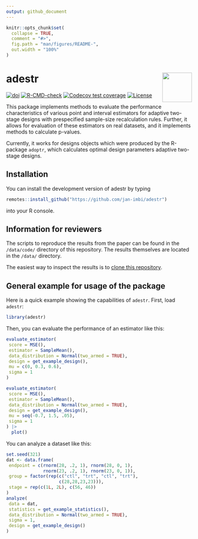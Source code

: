 ```yaml
---
output: github_document
---
```


<!-- README.md is generated from README.Rmd. Please edit that file -->

```r
knitr::opts_chunk$set(
  collapse = TRUE,
  comment = "#>",
  fig.path = "man/figures/README-",
  out.width = "100%"
)
```

# adestr <a href='https://github.com/jan-imbi/adestr'><img src='man/figures/sticker.png' align="right" height="80" /></a>

<!-- badges: start -->
[![doi](https://img.shields.io/badge/doi-10.1002%2Fsim.10020-blue?link=https%3A%2F%2Fdoi.org%2F10.1002%2Fsim.10020)](https://doi.org/10.1002/sim.10020
)
[![R-CMD-check](https://github.com/jan-imbi/adestr/actions/workflows/R-CMD-check.yaml/badge.svg)](https://github.com/jan-imbi/adestr/actions/workflows/R-CMD-check.yaml)
[![Codecov test coverage](https://codecov.io/gh/jan-imbi/adestr/branch/master/graph/badge.svg?token=ORYWTYOZPT)](https://app.codecov.io/gh/jan-imbi/adestr?branch=master)
[![License](https://img.shields.io/badge/License-GPL_v2-blue.svg)](https://github.com/jan-imbi/adestr/blob/master/LICENSE.md)
<!-- badges: end -->


This package implements methods to evaluate the performance characteristics
of various point and interval estimators for adaptive two-stage designs with 
prespecified sample-size recalculation rules. Further, it allows for
evaluation of these estimators on real datasets, and it implements methods
to calculate p-values.

Currently, it works for designs objects which were produced by the
R-package `adoptr`, which calculates optimal design parameters adaptive
two-stage designs.

## Installation

You can install the development version of adestr by typing

```r
remotes::install_github("https://github.com/jan-imbi/adestr")
```
into your R console.

## Information for reviewers

The scripts to reproduce the results from the paper can be found in the
`/data/code/` directory of this repository. The results themselves are
located in the `/data/` directory.

The easiest way to inspect the results is to [clone this repository](https://docs.github.com/en/repositories/creating-and-managing-repositories/cloning-a-repository).


## General example for usage of the package

Here is a quick example showing the capabilities of `adestr`.
First, load `adestr`:

```r
library(adestr)
```

Then, you can evaluate the performance of an estimator like this:

```r
evaluate_estimator(
 score = MSE(),
 estimator = SampleMean(),
 data_distribution = Normal(two_armed = TRUE),
 design = get_example_design(),
 mu = c(0, 0.3, 0.6),
 sigma = 1
)

evaluate_estimator(
 score = MSE(),
 estimator = SampleMean(),
 data_distribution = Normal(two_armed = TRUE),
 design = get_example_design(),
 mu = seq(-0.7, 1.5, .05),
 sigma = 1
) |> 
  plot()
```

You can analyze a dataset like this:

```r
set.seed(321)
dat <- data.frame(
 endpoint = c(rnorm(28, .2, 1), rnorm(28, 0, 1),
              rnorm(23, .2, 1), rnorm(23, 0, 1)),
 group = factor(rep(c("ctl", "trt", "ctl", "trt"),
                    c(28,28,23,23))),
 stage = rep(c(1L, 2L), c(56, 46))
)
analyze(
 data = dat,
 statistics = get_example_statistics(),
 data_distribution = Normal(two_armed = TRUE),
 sigma = 1,
 design = get_example_design()
)
```
